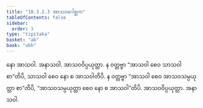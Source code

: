 ```yaml
---
title: "10.3.2.3 အာသဝဂေါစ္ဆက"
tableOfContents: false
sidebar:
  order: 3
type: "tipitaka"
basket: "ab"
book: "vbh"
---
```



<DynamicBreadcrumb />

<Paragraph number="1620" book="vbh">
နော အာသဝါ. အနာသဝါ. အာသဝဝိပ္ပယုတ္တာ. န ဝတ္တဗ္ဗာ “အာသဝါ စေဝ သာသဝါ စာ”တိပိ, သာသဝါ စေဝ နော စ အာသဝါတိပိ. န ဝတ္တဗ္ဗာ “အာသဝါ စေဝ အာသဝသမ္ပယုတ္တာ စာ”တိပိ, “အာသဝသမ္ပယုတ္တာ စေဝ နော စ အာသဝါ”တိပိ. အာသဝဝိပ္ပယုတ္တာ. အနာသဝါ.
</Paragraph>